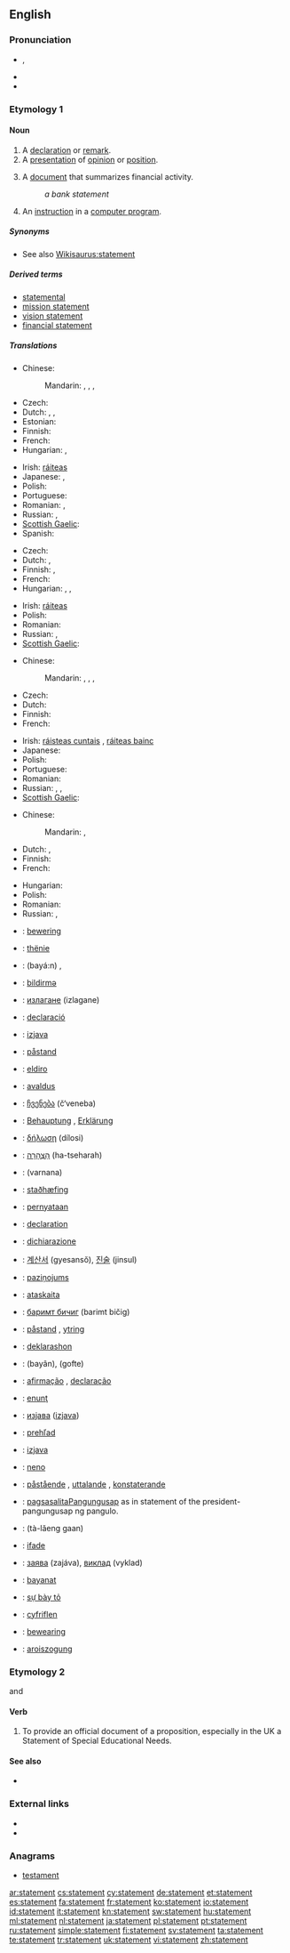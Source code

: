 {{slim-wikipedia|dab=statement}}
==English==

===Pronunciation===
* {{a|UK}} {{IPA|/ˈsteɪt.mənt/}}, {{SAMPA|/"steIt.m@nt/}}
* {{rhymes|eɪtmənt}}
* {{audio|en-us-statement.ogg|Audio (US)}}

===Etymology 1===
{{term|state#Verb|state (verb)}} {{suffix||ment}}

====Noun====
{{en-noun}}

# A [[declaration]] or [[remark]].
# A [[presentation]] of [[opinion]] or [[position]].
# {{finance}} A [[document]] that summarizes financial activity.
#: ''a bank statement''
# {{computing}} An [[instruction]] in a [[computer program]].
{{rfex}}

=====Synonyms=====
* See also [[Wikisaurus:statement]]

=====Derived terms=====
* [[statemental]]
* [[mission statement]]
* [[vision statement]]
* [[financial statement]]

=====Translations=====
{{trans-top|declaration or remark}}
* Chinese:
*: Mandarin: {{t|cmn|聲明|sc=Hani}}, {{t|cmn|声明|tr=shēngmíng|sc=Hani}}, {{t|cmn|陳述|sc=Hani}}, {{t|cmn|陈述|tr=chénshù|sc=Hani}}
* Czech: {{t-|cs|výrok|m}}
* Dutch: {{t+|nl|verklaring|f}}, {{t|nl|bemerking|f}}, {{t+|nl|opmerking|f}}
* Estonian: {{t-|et|väide}}
* Finnish: {{t-|fi|toteamus}}
* French: {{t+|fr|déclaration|f}}
* Hungarian: {{t|hu|kijelentés}}, {{t+|hu|állítás}}
{{trans-mid}}
* Irish: [[ráiteas]] {{m}}
* Japanese: {{t|ja|声明|tr=せいめい, seimei}}, {{t|ja|陳述|tr=ちんじゅつ, chinjutsu}}
* Polish: {{t|pl|twierdzenie|n}}
* Portuguese: {{t|pt|declaração}}
* Romanian: {{t|ro|declarație|f}}, {{t|ro|remarcă|f}}
* Russian: {{t|ru|заявление|n|tr=zajavlénije}}, {{t+|ru|утверждение|n|tr=utverždénije}}
* [[Scottish Gaelic]]: {{t-|gd|ràdh|m|xs=Scottish Gaelic}}
* Spanish: {{t|es|declaración|f}}
{{trans-bottom}}

{{trans-top|presentation of opinion or position}}
* Czech: {{t-|cs|výrok|m}}
* Dutch: {{t+|nl|verklaring|f}}, {{t-|nl|stellingname|f}}
* Finnish: {{t-|fi|lausunto}}, {{t-|fi|kannanotto}}
* French: {{t+|fr|déclaration|f}}
* Hungarian: {{t|hu|bejelentés}}, {{t+|hu|nyilatkozat}}, {{t|hu|közlemény}}
{{trans-mid}}
* Irish: [[ráiteas]] {{m}}
* Polish: {{t|pl|oświadczenie|n}}
* Romanian: {{t|ro|declarație|f}}
* Russian: {{t+|ru|изложение|n|tr=izložénije}}, {{t+|ru|формулировка|f|tr=formuliróvka}}
* [[Scottish Gaelic]]: {{t-|gd|ràdh|m|xs=Scottish Gaelic}}
{{trans-bottom}}

{{trans-top|finance: document that summarizes financial activity}}
* Chinese:
*: Mandarin: {{t|cmn|財務報告|sc=Hani}}, {{t|cmn|财务报告|tr=cáiwù bàogào|sc=Hani}}, {{t|cmn|銀行結單|sc=Hani}}, {{t|cmn|银行结单|tr=yínháng jiédān|sc=Hani}} {{qualifier|bank statement}}
* Czech: {{t-|cs|výpis|m}}
* Dutch: {{t+|nl|uittreksel|n}}
* Finnish: {{t|fi|tiliote}}
* French: {{t+|fr|relevé|m}}
{{trans-mid}}
* Irish: [[ráisteas cuntais]] {{m}}, [[ráiteas bainc]] {{f}}
* Japanese: {{t|ja|報告書|tr=ほうこくしょ, hōkokusho}}
* Polish: {{t|pl|wyciąg|m}}
* Portuguese: {{t|pt|extrato|m}}
* Romanian: {{t|ro|bilanț|n}}
* Russian: {{t+|ru|отчёт|m|tr=otčót}}, {{t+|ru|баланс|m|tr=baláns}}, {{t+|ru|выписка|f|tr=výpiska}}
* [[Scottish Gaelic]]: {{t-|gd|aithisg|f|xs=Scottish Gaelic}}
{{trans-bottom}}

{{trans-top|computing: instruction in a computer program}}
* Chinese:
*: Mandarin: {{t|cmn|聲明|sc=Hani}}, {{t|cmn|声明|tr=shēngmíng|sc=Hani}}
* Dutch: {{t+|nl|verklaring|f}}, {{t+|nl|instructie}}
* Finnish: {{t+|fi|ohje}}
* French: {{t|fr|ligne de code|f}}
{{trans-mid}}
* Hungarian: {{t+|hu|utasítás}}
* Polish: {{t|pl|instrukcja|f}}
* Romanian: {{t|ro|instrucțiune|f}}
* Russian: {{t+|ru|оператор|n|tr=operátor}}, {{t+|ru|инструкция|n|tr=instrúktsiya}}
{{trans-bottom}}

{{checktrans-top}}
* {{ttbc|af}}: [[bewering]]
* {{ttbc|sq}}: [[thënie]]
* {{ttbc|ar}}: {{Arab|[[بيان]]}} (bayá:n) {{m}}, {{Arab|[[تصريح]]}} {{unicode|(taʂrí:ħ)}} {{m}}
* {{ttbc|az}}: [[bildirmə]]
* {{ttbc|bg}}: [[излагане]] (izlagane) {{n}}
* {{ttbc|ca}}: [[declaració]] {{f}}
* {{ttbc|sh}}: [[izjava]] {{f}}
* {{ttbc|da}}: [[påstand]]
* {{ttbc|eo}}: [[eldiro]]
* {{ttbc|et}}: [[avaldus]]
* {{ttbc|ka}}: [[ჩვენება]] (č‘veneba)
* {{ttbc|de}}: [[Behauptung]] {{f}}, [[Erklärung]] {{f}}
* {{ttbc|el}}: [[δήλωση]] (dílosi) {{f}}
* {{ttbc|he}}: [[הצהרה|הַצְהָרָה]] (ha-tseharah) {{f}}
* {{ttbc|hi}}: (varnana)
* {{ttbc|is}}: [[staðhæfing]]
* {{ttbc|id}}: [[pernyataan]]
* {{ttbc|ia}}: [[declaration]]
* {{ttbc|it}}: [[dichiarazione]]
{{trans-mid}}
* {{ttbc|ko}}: [[계산서]] (gyesansŏ), [[진술]] (jinsul)
* {{ttbc|lv}}: [[paziņojums]]
* {{ttbc|lt}}: [[ataskaita]]
* {{ttbc|mn}}: [[баримт бичиг]] (barimt bičig)
* {{ttbc|no}}: [[påstand]] {{m}}, [[ytring]] {{c}}
* {{ttbc|pap}}: [[deklarashon]]
* {{ttbc|fa}}: {{fa-Arab|[[بیان]]}} (bayân), {{fa-Arab|[[گفته]]}} (gofte)
* {{ttbc|pt}}: [[afirmação]] {{f}}, [[declaração]] {{f}}
* {{ttbc|ro}}: [[enunţ]]
* {{ttbc|sh}}: [[изјава]] ([[izjava]])
* {{ttbc|sk}}: [[prehľad]]
* {{ttbc|sl}}: [[izjava]]
* {{ttbc|sw}}: [[neno]]
* {{ttbc|sv}}: [[påstående]] {{n}}, [[uttalande]] {{n}}, [[konstaterande]] {{n}}
* {{ttbc|tl}}: [[pagsasalita]]Pangungusap as in statement of the president-pangungusap ng pangulo.
* {{ttbc|th}}: {{Thai|[[แถลงการณ์]]}} (tà-lăeng gaan)
* {{ttbc|tr}}: [[ifade]]
* {{ttbc|uk}}: [[заява]] (zajáva), [[виклад]] (vyklad)
* {{ttbc|ug}}: [[bayanat]]
* {{ttbc|vi}}: [[sự bày tỏ]]
* {{ttbc|cy}}: [[cyfriflen]]
* {{ttbc|fy}}: [[bewearing]]
* {{ttbc|yi}}: [[aroiszogung]]
{{trans-bottom}}

===Etymology 2===
{{back-form|statementing}} and {{term|statemented||}}

====Verb====
{{en-verb}}

# {{transitive}} To provide an official document of a proposition, especially in the UK a Statement of Special Educational Needs.

====See also====
* {{pedia|Special education in England}}

===External links===
* {{R:Webster 1913}}
* {{R:Century 1911}}

===Anagrams===
* [[testament#English|testament]]

[[ar:statement]]
[[cs:statement]]
[[cy:statement]]
[[de:statement]]
[[et:statement]]
[[es:statement]]
[[fa:statement]]
[[fr:statement]]
[[ko:statement]]
[[io:statement]]
[[id:statement]]
[[it:statement]]
[[kn:statement]]
[[sw:statement]]
[[hu:statement]]
[[ml:statement]]
[[nl:statement]]
[[ja:statement]]
[[pl:statement]]
[[pt:statement]]
[[ru:statement]]
[[simple:statement]]
[[fi:statement]]
[[sv:statement]]
[[ta:statement]]
[[te:statement]]
[[tr:statement]]
[[uk:statement]]
[[vi:statement]]
[[zh:statement]]
